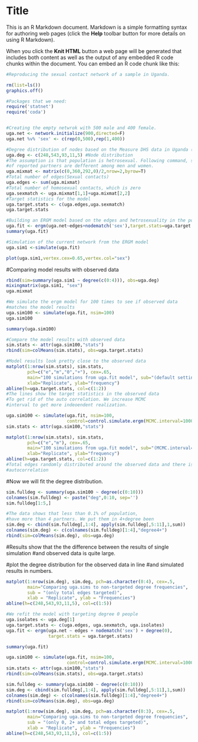 Title
========================================================

This is an R Markdown document. Markdown is a simple formatting syntax for authoring web pages (click the **Help** toolbar button for more details on using R Markdown).

When you click the **Knit HTML** button a web page will be generated that includes both content as well as the output of any embedded R code chunks within the document. You can embed an R code chunk like this:

```r
#Reproducing the sexual contact network of a sample in Uganda.

rm(list=ls()) 
graphics.off()

#Packages that we need:
require('statnet')
require('coda')


#Creating the empty netwrok with 500 male and 400 female.
uga.net <- network.initialize(900,directed=F)
uga.net %v% 'sex' <- c(rep(0,500),rep(1,400))

#Degree distribution of nodes based on the Measure DHS data in Uganda (2004)
uga.deg <- c(248,543,93,11,5) #Node distribution
#The assumption is that population is hetrosexual. Following command, shows how number
#of reported partners are defferent among men and women.
uga.mixmat <- matrix(c(0,360,292,0)/2,nrow=2,byrow=T)
#Total number of edges(Sexual contacts)
uga.edges <- sum(uga.mixmat)
#Total number of homosexual contacts, which is zero
uga.sexmatch <- uga.mixmat[1,1]+uga.mixmat[2,2]
#Target statistics for the model
uga.target.stats <- c(uga.edges,uga.sexmatch)
uga.target.stats

#Building an ERGM model based on the edges and hetrosexuality in the population
uga.fit <- ergm(uga.net~edges+nodematch('sex'),target.stats=uga.target.stats)
summary(uga.fit)

#Simulation of the current network from the ERGM model
uga.sim1 <-simulate(uga.fit)
```
```r
plot(uga.sim1,vertex.cex=0.65,vertex.col="sex")
```
#Comparing model results with observed data
```r
rbind(sim=summary(uga.sim1 ~ degree(c(0:4))), obs=uga.deg)
mixingmatrix(uga.sim1, "sex")
uga.mixmat

#We simulate the ergm model for 100 times to see if observed data
#matches the model results
uga.sim100 <- simulate(uga.fit, nsim=100)
uga.sim100

summary(uga.sim100)

#Compare the model results with observed data
sim.stats <- attr(uga.sim100,"stats")
rbind(sim=colMeans(sim.stats), obs=uga.target.stats)
```
```r
#Model results look pretty close to the observed data
matplot(1:nrow(sim.stats), sim.stats, 
        pch=c("e","m","0","+"), cex=.65, 
        main="100 simulations from uga.fit model", sub="(default settings)",
        xlab="Replicate", ylab="frequency")
abline(h=uga.target.stats, col=c(1:2))
#The lines show the target statistics in the observed data
#To get rid of the auto correlation. We increase MCMC
#interval to get more indeoendent realization.
```
```r
uga.sim100 <- simulate(uga.fit, nsim=100,
                       control=control.simulate.ergm(MCMC.interval=10000))
sim.stats <- attr(uga.sim100,"stats")
```
```r
matplot(1:nrow(sim.stats), sim.stats,
        pch=c("e","m"), cex=.65,
        main="100 simulations from uga.fit model", sub="(MCMC.interval=10000)",
        xlab="Replicate", ylab="frequency")
abline(h=uga.target.stats, col=c(1:2))
#Total edges randomly distributed around the observed data and there is no
#autocorrelation
```

#Now we will fit the degree distribution.
```r
sim.fulldeg <- summary(uga.sim100 ~ degree(c(0:10)))
colnames(sim.fulldeg) <- paste("deg",0:10, sep='')
sim.fulldeg[1:5,]

#The data shows that less than 0.1% of population,
#have more than 4 partners. We put them in 4+degree been
sim.deg <- cbind(sim.fulldeg[,1:4], apply(sim.fulldeg[,5:11],1,sum))
colnames(sim.deg) <- c(colnames(sim.fulldeg)[1:4],"degree4+")
rbind(sim=colMeans(sim.deg), obs=uga.deg)
```
#Results show that the the difference between the results of single simulation
#and observed data is quite large.

#plot the degree distribution for the observed data in line 
#and simulated results in numbers.
```r
matplot(1:nrow(sim.deg), sim.deg, pch=as.character(0:4), cex=.5,
        main="Comparing uga.sims to non-targeted degree frequencies",
        sub = "(only total edges targeted)",
        xlab = "Replicate", ylab = "Frequencies")
abline(h=c(248,543,93,11,5), col=c(1:5))
```
```r
#We refit the model with targeting degree 0 people
uga.isolates <- uga.deg[1]
uga.target.stats <- c(uga.edges, uga.sexmatch, uga.isolates)
uga.fit <- ergm(uga.net ~ edges + nodematch('sex') + degree(0),
                target.stats = uga.target.stats) 

summary(uga.fit)

uga.sim100 <- simulate(uga.fit, nsim=100,
                       control=control.simulate.ergm(MCMC.interval=10000))
sim.stats <- attr(uga.sim100,"stats")
rbind(sim=colMeans(sim.stats), obs=uga.target.stats)

sim.fulldeg <- summary(uga.sim100 ~ degree(c(0:10)))
sim.deg <- cbind(sim.fulldeg[,1:4], apply(sim.fulldeg[,5:11],1,sum))
colnames(sim.deg) <- c(colnames(sim.fulldeg)[1:4],"degree4+")
rbind(sim=colMeans(sim.deg), obs=uga.deg)
```
```r
matplot(1:nrow(sim.deg), sim.deg, pch=as.character(0:3), cex=.5,
        main="Comparing uga.sims to non-targeted degree frequencies",
        sub = "(only 0, 2+ and total edges targeted)",
        xlab = "Replicate", ylab = "Frequencies")
abline(h=c(248,543,93,11,5), col=c(1:5))
```



